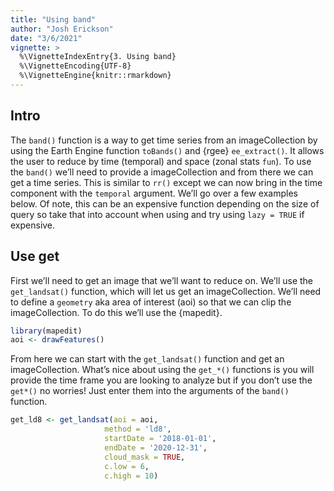 ```yaml
---
title: "Using band"
author: "Josh Erickson"
date: "3/6/2021"
vignette: >
  %\VignetteIndexEntry{3. Using band}
  %\VignetteEncoding{UTF-8}
  %\VignetteEngine{knitr::rmarkdown}
---
```



## Intro

The `band()` function is a way to get time series from an imageCollection by using the Earth Engine function `toBands()` and {rgee} `ee_extract()`. It allows the user to reduce by time (temporal) and space (zonal stats `fun`). To use the `band()` we'll need to provide a imageCollection and from there we can get a time series. This is similar to `rr()` except we can now bring in the time component with the `temporal` argument. We'll go over a few examples below. Of note, this can be an expensive function depending on the size of query so take that into account when using and try using `lazy = TRUE` if expensive.   

## Use get  

First we'll need to get an image that we'll want to reduce on. We'll use the `get_landsat()` function, which will let us get an imageCollection. We'll need to define a `geometry` aka area of interest (aoi) so that we can clip the imageCollection. To do this we'll use the {mapedit}.  

```r
library(mapedit)
aoi <- drawFeatures()
```

From here we can start with the `get_landsat()` function and get an imageCollection. What's nice about using the `get_*()` functions is you will provide the time frame you are looking to analyze but if you don't use the `get*()` no worries! Just enter them into the arguments of the `band()` function.  

```r

get_ld8 <- get_landsat(aoi = aoi,
                     method = 'ld8',
                     startDate = '2018-01-01',
                     endDate = '2020-12-31',
                     cloud_mask = TRUE,
                     c.low = 6,
                     c.high = 10)
```




